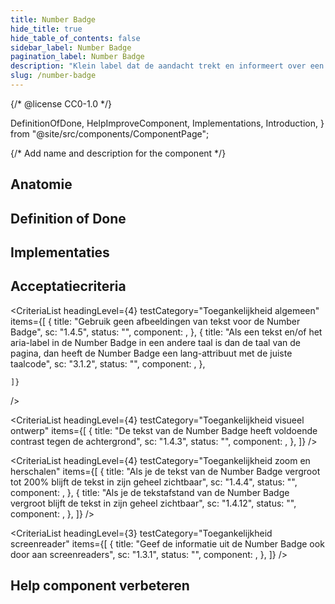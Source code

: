 ```yaml
---
title: Number Badge
hide_title: true
hide_table_of_contents: false
sidebar_label: Number Badge
pagination_label: Number Badge
description: "Klein label dat de aandacht trekt en informeert over een aantal."
slug: /number-badge
---
```


{/* @license CC0-1.0 */}

  DefinitionOfDone,
  HelpImproveComponent,
  Implementations,
  Introduction,
} from "@site/src/components/ComponentPage";

{/* Add name and description for the component */}


<Introduction component={component} headingLevel={1} description={description} />

<ComponentAliases component={component} />

## Anatomie

<ComponentAnatomy component={component} illustration={NumberBadgellustration} />

## Definition of Done

<DefinitionOfDone component={component} headingLevel={3} />

## Implementaties

<Implementations component={component} headingLevel={3} />

## Acceptatiecriteria

<AcIntro />

<CriteriaList
  headingLevel={4}
  testCategory="Toegankelijkheid algemeen"
  items={[
    {
      title: "Gebruik geen afbeeldingen van tekst voor de Number Badge",
      sc: "1.4.5",
      status: "",
      component: <Wcag145 />,
    },
    {
      title: "Als een tekst en/of het aria-label in de Number Badge in een andere taal is dan de taal van de pagina, dan heeft de Number Badge een lang-attribuut met de juiste taalcode",
      sc: "3.1.2",
      status: "",
      component: <Wcag312 />,
    },

    ]}

/>

<CriteriaList
  headingLevel={4}
  testCategory="Toegankelijkheid visueel ontwerp"
  items={[
    {
      title: "De tekst van de Number Badge heeft voldoende contrast tegen de achtergrond",
      sc: "1.4.3",
      status: "",
      component: <Wcag143 />,
    },
  ]}
/>

<CriteriaList
  headingLevel={4}
  testCategory="Toegankelijkheid zoom en herschalen"
  items={[
    {
      title: "Als je de tekst van de Number Badge vergroot tot 200% blijft de tekst in zijn geheel zichtbaar",
      sc: "1.4.4",
      status: "",
      component: <Wcag144 />,
    },
    {
      title: "Als je de tekstafstand van de Number Badge vergroot blijft de tekst in zijn geheel zichtbaar",
      sc: "1.4.12",
      status: "",
      component: <Wcag1412 />,
    },
  ]}
/>

<CriteriaList
  headingLevel={3}
  testCategory="Toegankelijkheid screenreader"
  items={[
    {
      title: "Geef de informatie uit de Number Badge ook door aan screenreaders",
      sc: "1.3.1",
      status: "",
      component: <Wcag131 />,
    },
  ]}
/>
## Help component verbeteren

<HelpImproveComponent component={component} headingLevel={3} />
